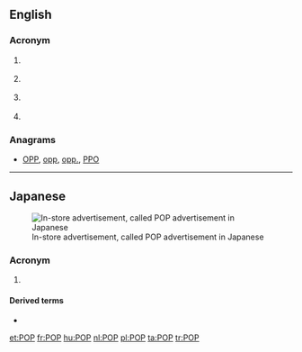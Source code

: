 {{also|Pop|pop}}
==English==

===Acronym===
{{rfc-header|Acronym}}
{{en-acronym}}

# {{context|weather|lang=en}} {{acronym of|[[probability]] of [[precipitation]]|lang=en}}
# {{context|telecommunications|lang=en}} {{acronym of|[[point]] of [[presence]]|lang=en}}
# {{context|trade|lang=en}} {{acronym of|{{w|Point of Purchase}}|lang=en}}
# {{context|Internet|lang=en}} {{acronym of|{{w|Post Office Protocol}}|lang=en}}

===Anagrams===
* [[OPP#English|OPP]], [[opp#English|opp]], [[opp.#English|opp.]], [[PPO#English|PPO]]

----

==Japanese==
[[File:セット値引き.jpg|thumbnail|In-store advertisement, called POP advertisement in Japanese]]

===Acronym===
{{rfc-header|Acronym}}
{{ja-pos|ポップ|acronym}}

# {{context|trade|lang=ja}} {{acronym of|lang=ja|{{w|lang=ja|POP広告|Point of Purchase}}||in-store advertisement}}

====Derived terms====
* {{ja-l|POP広告|ポップこうこく|poppu kōkoku}}

[[et:POP]]
[[fr:POP]]
[[hu:POP]]
[[nl:POP]]
[[pl:POP]]
[[ta:POP]]
[[tr:POP]]